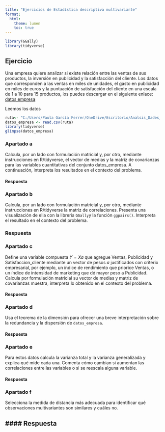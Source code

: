 ```yaml
---
title: "Ejercicios de Estadística descriptiva multivariante"
format:
  html:
    theme: lumen
    toc: true
---
```


```r
library(GGally)
library(tidyverse)
```

## Ejercicio 

Una empresa quiere analizar si existe relación entre las ventas de sus productos, la inversión en publicidad y la satisfacción del cliente. Los datos que corresponden a las ventas en miles de unidades, el gasto en publicidad en miles de euros y la puntuación de satisfacción del cliente en una escala de 1 a 10 para 15 productos, los puedes descargar en el siguiente enlace:  [datos empresa](https://github.com/igmuib/Practica_AD/blob/main/datos_empresa.csv)

Leemos los datos

```r
ruta<- "C:/Users/Paula García Ferrer/OneDrive/Escritorio/Analsis_Dades_Multi/Analisis_Dades/Taller1/datos_empresa.csv"
datos_empresa <- read.csv(ruta)
library(tidyverse)
glimpse(datos_empresa)
```

### Apartado a
Calcula, por un lado con formulación matricial y, por otro, mediante instrucciones en R/tidyverse, el vector de medias y la matriz de covarianzas para las variables cuantitativas del conjunto datos_empresa. A continuación, interpreta los resultados en el contexto del problema. 

#### Respuesta

### Apartado b
Calcula, por un lado con formulación matricial y, por otro, mediante instrucciones en R/tidyverse la matriz de correlaciones. Presenta una visualización de ella con la librería `GGally`y la función `ggpairs()`.  Interpreta el resultado en el contexto del problema.


### Respuesta

### Apartado c
Define una variable compuesta $Y=Xa$ que agregue Ventas, Publicidad y Satisfaccion_cliente mediante un vector de pesos $a$ justificados con criterio empresarial, por ejemplo, un índice de rendimiento que priorice Ventas, o un índice de intensidad de marketing que dé mayor peso a Publicidad. Calcula por formulación matricial su vector de medias y matriz de covarianzas muestra, interpreta lo obtenido en el contexto del problema.

#### Respuesta

### Apartado d 
Usa el teorema de la dimensión para ofrecer una breve interpretación sobre la redundancia y la dispersión de `datos_empresa`.

#### Respuesta


### Apartado e 
Para estos datos calcula la varianza total y la varianza generalizada y explica qué mide cada una. Comenta cómo cambian si aumentan las correlaciones entre las variables o si se reescala alguna variable. 

#### Respuesta

### Apartado f
Selecciona la medida de distancia más adecuada para identificar qué observaciones multivariantes son similares y cuáles no.

#### Respuesta
---
